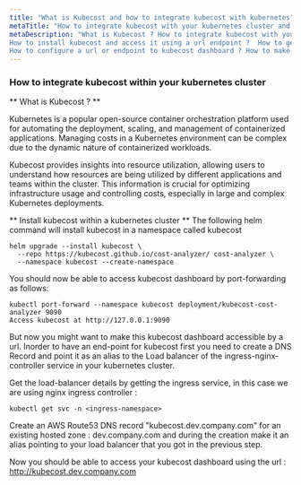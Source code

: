 ```yaml
---
title: "What is Kubecost and how to integrate kubecost with kubernetes"
metaTitle: "How to integrate kubecost with your kubernetes cluster and access it using a url endpoint"
metaDescription: "What is Kubecost ? How to integrate kubecost with your kubernetes cluster and access it using a url endpoint? 
How to install kubecost and access it using a url endpoint ?  How to get running with kubecost ?
How to configure a url or endpoint to kubecost dashboard ? How to make kubecost accessible using a url ?"
---
```


### How to integrate kubecost within your kubernetes cluster   

** What is Kubecost ? **

Kubernetes is a popular open-source container orchestration platform used for automating the deployment, scaling, 
and management of containerized applications. Managing costs in a Kubernetes environment can be complex due to the 
dynamic nature of containerized workloads.    

Kubecost provides insights into resource utilization, allowing users to understand how resources are being 
utilized by different applications and teams within the cluster.  This information is crucial for optimizing 
infrastructure usage and controlling costs, especially in large and complex Kubernetes deployments.   

** Install kubecost within a kubernetes cluster **
The following helm command will install kubecost in a namespace called kubecost   

```
helm upgrade --install kubecost \
  --repo https://kubecost.github.io/cost-analyzer/ cost-analyzer \
  --namespace kubecost --create-namespace
```

You should now be able to access kubecost dashboard by port-forwarding as follows:   

```
kubectl port-forward --namespace kubecost deployment/kubecost-cost-analyzer 9090
Access kubecost at http://127.0.0.1:9090
```
But now you might want to make this kubecost dashboard accessible by a url.
Inorder to have an end-point for kubecost first you need to create a DNS Record and point it as an alias to the Load balancer 
of the ingress-nginx-controller service in your kubernetes cluster.   

Get the load-balancer details by getting the ingress service, in this case we are using nginx ingress controller :   

```
kubectl get svc -n <ingress-namespace>
```

Create an AWS Route53 DNS record "kubecost.dev.company.com" for an existing hosted zone : dev.company.com
and during the creation make it an alias pointing to your load balancer that you got in the previous step.    

Now you should be able to access your kubecost dashboard using the url : http://kubecost.dev.company.com    

